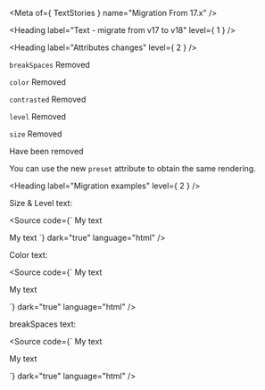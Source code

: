 
<Meta of={ TextStories } name="Migration From 17.x" />

<Heading label="Text - migrate from v17 to v18" level={ 1 } />

<Heading label="Attributes changes" level={ 2 } />

`breakSpaces` <OdsBadge color="critical" size="sm">Removed</OdsBadge>

`color` <OdsBadge color="critical" size="sm">Removed</OdsBadge>

`contrasted` <OdsBadge color="critical" size="sm">Removed</OdsBadge>

`level` <OdsBadge color="critical" size="sm">Removed</OdsBadge>

`size` <OdsBadge color="critical" size="sm">Removed</OdsBadge>

Have been removed

You can use the new `preset` attribute to obtain the same rendering.

<Heading label="Migration examples" level={ 2 } />

Size & Level text:

<Source code={`
<osds-text size="500" level="heading">My text</osds-text>

<!-- is now -->

<ods-text preset="heading-1">My text</ods-text>
`}
        dark="true"
        language="html" />

Color text:

<Source code={`
<osds-text color="primary">My text</osds-text>

<!-- is now -->

<ods-text class="my-text">My text</ods-text>

<style>
  .my-text::part(text) {
    color: var(--ods-color-primary-500);
  }
</style>
`}
        dark="true"
        language="html" />

breakSpaces text:

<Source code={`
<osds-text break-spaces>My text</osds-text>

<!-- is now -->

<ods-text class="my-text">My text</ods-text>

<style>
  .my-text::part(text) {
    white-space: break-spaces;
  }
</style>
`}
        dark="true"
        language="html" />
